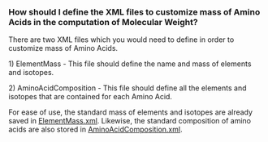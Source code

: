 ===How should I define the XML files to customize mass of Amino Acids in the computation of Molecular Weight?===

There are two XML files which you would need to define in order to customize mass of Amino Acids.

1) ElementMass - This file should define the name and mass of elements and isotopes.

2) AminoAcidComposition - This file should define all the elements and isotopes that are contained for each Amino Acid.

For ease of use, the standard mass of elements and isotopes are already saved in [[BioJava:CookBook:AAPROP:ElementMass.xml|ElementMass.xml]]. 
Likewise, the standard composition of amino acids are also stored in [[BioJava:CookBook:AAPROP:AminoAcidComposition.xml|AminoAcidComposition.xml]].